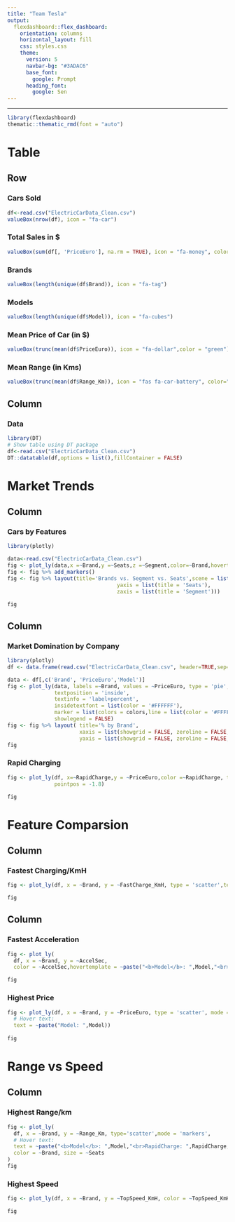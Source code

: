 ---
title: "Team Tesla"
output:
  flexdashboard::flex_dashboard:
    orientation: columns
    horizontal_layout: fill
    css: styles.css
    theme:
      version: 5
      navbar-bg: "#3ADAC6"
      base_font: 
        google: Prompt
      heading_font:
        google: Sen
---
---

```{r setup, include=FALSE}
library(flexdashboard)
thematic::thematic_rmd(font = "auto")
```

Table{data-icon="fa-table"}
===
Row
-----------------------------------------------------------------------

### Cars Sold

```{r}
df<-read.csv("ElectricCarData_Clean.csv")
valueBox(nrow(df), icon = "fa-car")
```

### Total Sales in $

```{r}
valueBox(sum(df[, 'PriceEuro'], na.rm = TRUE), icon = "fa-money", color="#85bb65")
```

### Brands

```{r}
valueBox(length(unique(df$Brand)), icon = "fa-tag")
```

### Models

```{r}
valueBox(length(unique(df$Model)), icon = "fa-cubes")
```

### Mean Price of Car (in $)

```{r}
valueBox(trunc(mean(df$PriceEuro)), icon = "fa-dollar",color = "green")
```

### Mean Range (in Kms)

```{r}
valueBox(trunc(mean(df$Range_Km)), icon = "fas fa-car-battery", color="#f8c294")
```

Column  {data-width=1200}
-----------------------------------------------------------------------
### Data

```{r}
library(DT)
# Show table using DT package
df<-read.csv("ElectricCarData_Clean.csv")
DT::datatable(df,options = list(),fillContainer = FALSE)
```

Market Trends{data-icon="fa-bar-chart"}
===
Column {data-width=600}
-----------------------------------------------------------------------

### Cars by Features

```{r}
library(plotly)

data<-read.csv("ElectricCarData_Clean.csv")
fig <- plot_ly(data,x =~Brand,y =~Seats,z =~Segment,color=~Brand,hovertemplate = ~paste('Brand:', Brand, '<br>Seats:', Seats, '<br>Segment:', Segment,"<br><b>Model</b>: ",Model))
fig <- fig %>% add_markers()
fig <- fig %>% layout(title='Brands vs. Segment vs. Seats',scene = list(xaxis = list(title = 'Brand'),
                                   yaxis = list(title = 'Seats'),
                                   zaxis = list(title = 'Segment')))

fig
```

Column {data-width=400}
-----------------------------------------------------------------------

### Market Domination by Company

```{r}
library(plotly)
df <- data.frame(read.csv("ElectricCarData_Clean.csv", header=TRUE,sep=","))

data <- df[,c('Brand', 'PriceEuro','Model')]
fig <- plot_ly(data, labels =~Brand, values = ~PriceEuro, type = 'pie',
               textposition = 'inside',
               textinfo = 'label+percent',
               insidetextfont = list(color = '#FFFFFF'),
               marker = list(colors = colors,line = list(color = '#FFFFFF', width = 1), pull=1.5),
               showlegend = FALSE)
fig <- fig %>% layout( title='% by Brand',
                       xaxis = list(showgrid = FALSE, zeroline = FALSE, showticklabels = FALSE),
                       yaxis = list(showgrid = FALSE, zeroline = FALSE, showticklabels = FALSE))
fig
```

### Rapid Charging

```{r}
fig <- plot_ly(df, x=~RapidCharge,y = ~PriceEuro,color =~RapidCharge, type = "box", boxpoints = "all", jitter = 0.3,
               pointpos = -1.8)

fig
```

Feature Comparsion{data-icon="fa-car"}
===
Column {data-width=500}
-----------------------------------------------------------------------

### Fastest Charging/KmH

```{r}
fig <- plot_ly(df, x = ~Brand, y = ~FastCharge_KmH, type = 'scatter',text = ~paste("Model: ",Model))

fig
```

Column {data-width=500}
-----------------------------------------------------------------------

### Fastest Acceleration

```{r}
fig <- plot_ly(
  df, x = ~Brand, y = ~AccelSec,
  color = ~AccelSec,hovertemplate = ~paste("<b>Model</b>: ",Model,"<br><b>Acceleration/Sec:</b>",AccelSec))

fig
```

### Highest Price
```{r}
fig <- plot_ly(df, x = ~Brand, y = ~PriceEuro, type = 'scatter', mode = 'markers',color='Inferno',
  # Hover text:
  text = ~paste("Model: ",Model))
               
fig
```

Range vs Speed{data-icon="fa-bolt"}
===
Column {data-width=600}
-----------------------------------------------------------------------
### Highest Range/km
```{r}
fig <- plot_ly(
  df, x = ~Brand, y = ~Range_Km, type='scatter',mode = 'markers',
  # Hover text:
  text = ~paste("<b>Model</b>: ",Model,"<br>RapidCharge: ",RapidCharge, '<br>Price: $',PriceEuro),
  color = ~Brand, size = ~Seats
)
fig
```

### Highest Speed
```{r}
fig <- plot_ly(df, x = ~Brand, y = ~TopSpeed_KmH, color = ~TopSpeed_KmH, size = ~TopSpeed_KmH,hovertemplate = ~paste("<b>Model</b>: ",Model,"<br>TopSpeed_KmH: ",TopSpeed_KmH))

fig
```
